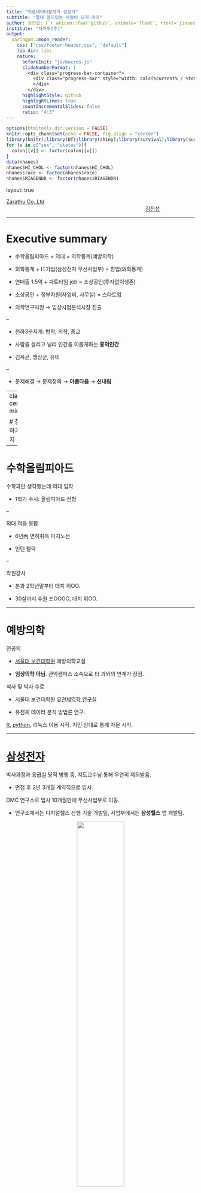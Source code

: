 ```yaml
---
title: "의료데이터분석가 성장기"
subtitle: "절대 쓸모있는 사람이 되지 마라"
author: 김진섭; [`r anicon::faa('github', animate='float', rtext='jinseob2kim')`](https://openstat.ai)
institute: "차라투(주)"
output:
  xaringan::moon_reader:
    css: ["css/footer-header.css", "default"]
    lib_dir: libs
    nature:
      beforeInit: "js/macros.js"
      slideNumberFormat: |
        <div class="progress-bar-container">
          <div class="progress-bar" style="width: calc(%current% / %total% * 100%);">
          </div>
        </div>
      highlightStyle: github
      highlightLines: true
      countIncrementalSlides: false
      ratio: "4:3" 
---
```


```r
options(htmltools.dir.version = FALSE)
knitr::opts_chunk$set(echo = FALSE, fig.align = "center")
library(knitr);library(DT);library(shiny);library(survival);library(survey)
for (v in c("sex", "status")){
  colon[[v]] <- factor(colon[[v]])
}
data(nhanes)
nhanes$HI_CHOL <- factor(nhanes$HI_CHOL)
nhanes$race <- factor(nhanes$race)
nhanes$RIAGENDR <- factor(nhanes$RIAGENDR)
```


layout: true

<div class="my-footer"><span><a href="https://www.zarathu.com">Zarathu Co.,Ltd</a>   
&emsp;&emsp;&emsp;&emsp;&emsp;&emsp;&emsp;&emsp;&emsp;&emsp;&emsp;&emsp;&emsp;
&emsp;&emsp;&emsp;&emsp;&emsp;&emsp;&emsp;&emsp;&emsp;&emsp;&emsp;&emsp;&emsp;
<a href="https://github.com/jinseob2kim">김진섭</a></span></div> 


---

# Executive summary


- 수학올림피아드 + 의대 = 의학통계(예방의학)

- 의학통계 + IT기업(삼성전자 무선사업부) = 창업(의학통계)

- 연매출 1.5억 + 파트타임 job = 소상공인(투자없이생존)

- 소상공인 + 정부지원(사업비, 사무실) = 스타트업

- 의학연구지원 $\rightarrow$ 임상시험분석시장 진출


--

- 천하3분지계: 법학, 의학, 종교

- 사람을 살리고 널리 인간을 이롭게하는 **홍익인간**

- 김옥균, 맹상군, 유비

 
--

- 문제해결 $\rightarrow$ 문제정의 $\rightarrow$ **아름다움** $\rightarrow$ **신내림**




---
class: center, middle


# 창업하기까지 

---

# 수학올림피아드 

수학과만 생각했는데 의대 입학 

- 1학기 수시: 올림피아드 전형 

--

의대 적응 못함

- 6년內 면허취득 마지노선

- 인턴 탈락

--

학원강사 

- 본과 2학년말부터 대치 위OO.

- 30살까지 수원 프OOOO, 대치 위OO. 



---

# 예방의학

전공의 

- [서울대 보건대학원](http://health.snu.ac.kr/node/104) 예방의학교실 

- **임상의학 아님**. 관악캠퍼스 소속으로 타 과와의 연계가 장점. 


석사 및 박사 수료

- 서울대 보건대학원 [유전체역학 연구실](http://snugepi.snu.ac.kr/) 

- 유전체 데이터 분석 방법론 연구.


[R](https://www.r-project.org/), [python](https://www.python.org/), 리눅스 이용 시작. 지인 상대로 통계 자문 시작. 

---

# [삼성전자](http://health.chosun.com/news/dailynews_view.jsp?mn_idx=165897) 

박사과정과 응급실 당직 병행 중, 지도교수님 통해 우연히 제의받음.

- 면접 후 2년 3개월 계약직으로 입사. 

DMC 연구소로 입사 10개월만에 무선사업부로 이동. 

- 연구소에서는 디지털헬스 선행 기술 개발팀, 사업부에서는 **삼성헬스** 앱 개발팀.


<center>
<a href="https://newsimg.sedaily.com/2018/08/05/1S38RAKVMO_1.jpg/"><img src="https://newsimg.sedaily.com/2018/08/05/1S38RAKVMO_1.jpg" width=50%></a>
</center>

---

# 삼성전자에서 만난 의사.
.large[
- 중앙의대卒, 진단검사의학 전문의, 現 근무

- 연세의대 03학번(WELT 대표), 인턴中 무선사업부 입사, 사내벤처 1호.

- 美 소아과 의사
]

---

# 사내벤처 C-lab
.large[
사내 우수 아이디어 선발, 1년 과제 진행後 스핀오프 결정. 
]

.center[
![](http://img.hankyung.com/photo/201808/AA.17477376.1.jpg)
]

거북목관리 안경테, 1day 통계지원 서비스로 지원했으나 광탈.




---

# 퇴사 

.large[
2년차 중반 퇴사 결심. 

- 한국수력원자력 탈락. 

- 한국투자파트너스, 스틱인베스트먼트 VC 탈락. 


의료 쪽 일을 병행하며 의대 입시컨설팅에 도전하기로 함. 
]

--

.large[
의대 입시 컨설팅은 시작도 못함, 박사과정을 마치기로 결정. 
]

---

# 박사과정 

.large[
물리학에 빠짐. 일반상대성이론과 양자역학에 감명받음. 

- 이론연구자가 되기로 결심하고 통계이론 논문을 작성. 

- 해외 논문 게재 실패. 박사 학위도 어려움.

- 결국 자체 [블로그](https://blog.zarathu.com/posts/2018-11-08-mdlm/)에 게재.
]

---

# 법인설립 

연구는 안되는데 창업 공모전은 선정되기 시작.

- ['18년 창업선도대학 (예비)창업팀](https://www.k-startup.go.kr/homepage/businessManage/businessManageFunction.do?sid=111&itemSeq=1060): 블록체인 기반 유전체-건강 빅데이터 구축 및 정밀 의학 솔루션. 

- [심평원, 보험공단 주최 보건의료빅데이터를 활용한 창업아이디어 공모전](http://www.hira.or.kr/bbsDummy.do?brdBltNo=9598&brdScnBltNo=4&pageIndex=1&pgmid=HIRAA020041000100): 맞춤형 의학연구 애플리케이션

--

창업하기로 결심, 블록체인은 엄두가 나지 않음.

- 배운게 도둑질, 원래 하던 통계지원을 하기로 결정하고 1인 법인 설립.

- 처음엔 선배, 동기들과 그들의 지인들이 주 고객. 

- 現 맞춤형/공개 통계웹, 통계컨설팅, 공공빅데이터 분석이 주 업무


---

class: center, middle


# 창업 후 ~ 現 


---
# 맞춤형 통계웹

![](ss.png)

---

<img src="openstat.png" width=100%>


---
# [공개 통계웹](https://openstat.ai) 

![](https://blog.zarathu.com/posts/2018-11-24-basic-biostatistics/app.gif)


---
# 주요 계약 


- 대한심혈관중재학회 [COBIS III 레지스트리](https://clinicaltrials.gov/ct2/show/NCT03068494) 분석: [추가계약](http://pf.kakao.com/_XsuxgC/48388190)


- 서울성모병원 [COREA-AMI II 레지스트리](https://clinicaltrials.gov/ct2/show/NCT02806102) 분석: [10개 연구 계약](http://pf.kakao.com/_XsuxgC/48043955)


- 삼성서울병원 [공통데이터모델(CDM)](http://www.feedernet.org/html/?pmode=cdmdrn) 분석: [심평원 코로나데이터](https://hira-covid19.net/) 분석 중 


- 강동성심병원 CDM 분석지원: 공단표본데이터 분석 중 


- 경기도감염병관리지원단 코로나 대시보드 with Shinykorea: [최종보고](https://shinykorea.github.io/corona-activityrecord) 


- 삼성서울병원 이식외과 육종(sarcoma) 데이터 분석: [5개 연구 계약](http://pf.kakao.com/_XsuxgC/51701089) 


- 해운대백병원 정신질환 네트워크분석: [논문 5편](http://pf.kakao.com/_XsuxgC/52664370) 게재


- 성균관의대 환경역학연구실 [미세먼지 대시보드](http://pf.kakao.com/_XsuxgC/43627405)


- [삼성서울병원 정신과 통계자문계약](http://pf.kakao.com/_XsuxgC/55192190)

- [서울대병원 순환기내과 통계자문계약](http://pf.kakao.com/_XsuxgC/55577702)

- 기타: 제약/바이오, 임상시험SW, 디지털치료기기 스타트업 등 

---
# 주요 논문 성과 

.large[
SCI 논문 200건 지원
]
<center>
<img src="https://jinseob2kim.github.io/lecture-general/statreview/paper.png" width=80%></a>
</center>


---
# NEJM

.large[
심혈관중재시술 전략비교

> 삼성서울병원 이주명, 최기홍 교수님을 도와 두 심혈관중재시술(PCI) 전략을 비교, 다기관 고려한 stratified cox 와 competing risk analysis 를 수행하고 관련 통계자문을 제공하였습니다. 본 연구는 New England Journal of Medicine(NEJM, IF 176.079) 에 게재되었습니다.
]

<center>
<img src="https://oopy.lazyrockets.com/api/v2/notion/image?src=https%3A%2F%2Fs3-us-west-2.amazonaws.com%2Fsecure.notion-static.com%2Fbf058199-3a3a-49ab-990b-66dc135fb739%2FUntitled.png&blockId=5f2b13d8-6953-411a-a245-73e0e8d1afc7" width=80%></a>
</center>

---
# LANCET

.large[
Statin 병용요법 비열등성검정

> 연세의료원 심장내과 홍명기교수 팀을 도와 high-intensity statin 단일요법과 ezetimibe + moderate-intensity statin 병용요법을 비교, (1)비열등성검정 샘플수 계산 및 통계검토와 (2)리비전 통계분석을 지원하였습니다. 본 연구는 The Lancet(IF 202.731) 에 게재되었습니다
]

<center>
<img src="http://k.kakaocdn.net/dn/boaUap/btrHDQhI2j1/zVeZ4Mv3DkybiLejdtJ5D1/img_xl.jpg" width=80%></a>
</center>

---
# JAMA

Statin 치료전략 비교

> 연세의료원 심장내과 홍명기교수 연구팀을 도와 LODESTAR (Low-Density Lipoprotein Cholesterol-Targeting Statin Therapy Versus Intensity-Based Statin Therapy in Patients With Coronary Artery Disease) Trial 을 분석, statin 치료전략을 비교하고 리비전에 필요한 통계자문을 제공했습니다. 본 연구는 JAMA(IF 157.3) 에 게재되었습니다.

<center>
<img src="https://oopy.lazyrockets.com/api/v2/notion/image?src=https%3A%2F%2Fs3-us-west-2.amazonaws.com%2Fsecure.notion-static.com%2Fdbaf5241-d562-4c7c-a957-d73fd34983da%2Fimg_l.jpg&blockId=b3ecef97-63d8-4f32-b8dc-dfd392734543" width=80%></a>
</center>


---
# 병원고객


<center>
<img src="customer1.png" width = 100%></a>
</center>

- 강동/동탄성심, 상계/일산백, 길, 고대안암병원과 연단위 계약 체결


---
# 임상시험시장 진출

- 신라젠과 연단위 계약 체결, EverEX 확증임상시험 승인 지원

<center>
<img src="customer2.png" width = 80%></a>
</center>



---
# 정부지원사업 선정

<center>
<img src="gv.jpg" width=100%></a>
</center>


---
# 22년 IITP 연구개발과제 선정 

.large[
2년 10.5억 with 앤틀러, 파이디지털헬스케어
]
<center>
<img src="http://k.kakaocdn.net/dn/bsgueW/btrzkqLQ3H2/qQBLFHw769HWkRJyeRWRG1/img_l.jpg" width=70%></a>
</center>

---
# R&D: statgarten

.large[
총괄책임자

- with 파이디지털헬스케어, 앤틀러

]

<center>
<img src="https://jinseob2kim.github.io/lecture-general/APPFGH2022/statgarten.png
" width=80%></a>
</center>


---
# 22년 창업도약패키지 선정

.large[
1억
]
<center>
<img src="http://k.kakaocdn.net/dn/cQa4s2/btrESX34HXo/GJZOCzNJwzo4B4czmb2tKk/img_xl.jpg" width=50%></a>
</center>


---
# 심평원 공통데이터모델 변환 용역

<center>
<img src="http://k.kakaocdn.net/dn/0lm3Q/btrL5xcRF86/3NMzYiiKRwq14HUhDKqXG0/img_l.jpg" width=80%></a>
</center>


---
# 23년 공개SW기술확산사업

(의학연구위한) 오픈소스 SaaS 의료데이터 분석서비스
- NIPA(7개월, 2억)

<center>
<img src="nipa.png" width=60%></a>
</center>

---
# 창업성장기술개발 디딤돌

.large[
의학 연구를 위한 의료 데이터 분석 웹
- 중기부(1년, 1.2억)
]

<center>
<img src="didim.png" width=90%></a>
</center>

---
# 가상환경 의료기술 개발사업

 "더 나은 환자 경험을 위한 클라우드 기반 디지털 의료서비스 모델 개발 및 실증"
- 보건복지부(5년 50억원)
- 주관: 연세대학교 산학협력단
- 공동: 분당차병원, 원주 연세대학교, 레몬헬스케어, 월드버텍, 차라투
- 차라투는 "AI 챗봇기반 사전 예진실 서비스" 담당


<center>
<img src="ys.png" width=60%></a>
</center>


---
# 24년 글로벌협업프로그램 "마중"

 "신약 임상시험 특화 분석서비스"
- 중기부 및 마이크로소프트 (최대 2억, 평균 1.25억)
- Azure 이용 SaaS 전환, 생성형AI 보고서 생성기술, 일본진출 


<center>
<img src="スクリーンショット 2024-04-18 午前11.55.45.png" width=60%></a>
</center>

---
# 재무 & 팀

.large[
최근 2년간 평균 매출 성장률 100%

- 21년 1.45억 -> 22년 2.74억 -> 23년 5.82억(원) 
- 창업 후 투자, 대출 없이 운영중 

팀원 8명(평균나이 27세), 인턴 4명(의사 2명)

- R 패키지 개발자 2명, 백엔드 개발자 1명, 분석가 3명, 의사 1명, 마케팅 1명
- 100% 원격근무, 재량근로제 계약
]



---
class: center, middle

# 핵심기술 R 

---
# 프로그램 개발, 블로그 운영

.large[
[R](https://www.r-project.org/) packages

- [jstable](https://github.com/jinseob2kim/jstable): 논문용 테이블 만들기


- [jskm](https://github.com/jinseob2kim/jskm): 생존분석 그림 만들기


- [jsmodule](https://github.com/jinseob2kim/jsmodule): 웹에서 하는 통계분석
]




--
.large[
데이터 분석용 가상머신([docker](https://www.docker.com/) image)

- [rshiny](https://github.com/jinseob2kim/docker-rshiny): [Rstudio](https://www.rstudio.com/)와 [shiny server](https://www.rstudio.com/products/shiny/shiny-server/) 가 설치된 이미지.
]
--
.large[
[블로그](https://blog.zarathu.com/), 카카오톡 오픈채팅방- 프로그래밍 갤러리 R 유저 모임
]


---

<center>
<img src="blogetc.png" width=100%></a>
</center>


---
# 150,000 다운로드

<center>
<img src="CRAN20241011.png" width=80%></a>
</center>


---
# 발표: 개발환경구축
<center>
<img src="RUCK2018.jpg" width=80%></a>
</center>

---
# 발표: R패키지 개발 후기
<center>
<img src="RUCK2019.jpg" width=80%></a>
</center>


---

# 공부모임: Shiny 밋업

.large[
https://github.com/shinykorea/Meetup

- 월 1회 공부내용 공유. 42회 진행 

- 의료/유전학/축산/반도체/게임/IPTV/회계 등 다양한 분야 사람들이 모임. 

- **경기도 코로나 대시보드 공동작업**

- 21년 공개SW기반 **커뮤니티** 지원사업, **韓中日 공개SW** 국제협력 강화 TASK 선정


]


---
# 경기도 코로나 [병상관리 대시보드](https://github.com/shinykorea/corona-sickbed)

![](https://shinykorea.github.io/corona-activityrecord/d1.png)



---
# 프로그래밍갤러리 R 유저모임

.large[
디시인사이드 프로그래밍 갤러리 고정닉 활동: **[김옥균](https://gallog.dcinside.com/jinseob2kim)**

카카오톡 오픈채팅방 운영: 닉네임 大逆不道玉均
]

<center>
<img src="kakao_open.jpg" width=25%></a>
</center>



---

class: center, middle

# R 데이터분석


---
# [data.table](https://blog.zarathu.com/posts/2022-02-11-datatable/)

.large[
가장 빠른 스피드, 빅데이터용 필수패키지

- 심평원/공단분석 필수.

- 파일 가장 빨리 읽고 쓰는 [fst](https://www.fstpackage.org/)와 찰떡궁합

- 멀티코어 지원

]

<center>
<a href="https://github.com/fastverse/fastverse"><img src="https://pbs.twimg.com/media/E8mHra4VgA0vnY_.jpg" width=100%></a>
</center>


---
# [R plot](https://blog.zarathu.com/posts/2022-03-25-graph/)

.large[
[ggplot2](https://ggplot2.tidyverse.org/) > Base: 사실상 표준 

- [ggpubr](https://partrita.github.io/posts/ggpubr/) : 연구용 그림 + p-value 최적화

- [highcharter](https://jkunst.com/highcharter/): 반응형 그림, 상업용은 유료

- [jskm](https://github.com/jinseob2kim/jskm): 자체 개발 kaplan-meier 패키지 
]

<center>
<a href="https://github.com/jinseob2kim/jskm"><img src="https://github.com/jinseob2kim/jskm/blob/master/man/figures/README-unnamed-chunk-4-2.png" width=50%></a>
</center>

---
# PPT export: [officer](https://davidgohel.github.io/officer/)

.large[
그림 직접수정위해 반드시 PPT with 벡터그래픽 필요
]

```r
library(rvg);library(officer)
editable_graph <- dml(ggobj = gg_plot)
doc <- read_pptx()
doc <- add_slide(doc)
doc <- ph_with(x = doc, editable_graph,
   location = ph_location_type(type = "body") )
print(doc, target = "reports/rvg.pptx")
```

<center>
<a href="https://ardata-fr.github.io/officeverse/reports/rvg.pptx"><img src="https://ardata-fr.github.io/officeverse/static/reports/rvg.png width=40%></a>
</center>



---
# 공단/심평원분석 전략 

.large[
공단/심평원은 SAS 파일, 그러나 R로 대부분 가능 

- [haven](https://haven.tidyverse.org) 패키지로 sas7bdat 읽기, but 느림

- csv 또는 fst로 변환하여 R로 빨리 읽기

- SAS는 R서버 RAM보다 큰 데이터 다룰 때만: 크게크게 쳐냄

- 반출 테이블: xlsx 하나에 탭들로 저장, [openxlsx](https://github.com/ycphs/openxlsx) 패키지 이용

- 반출 그림: pptx 하나에 여러 슬라이드로 저장. [officer](https://davidgohel.github.io/officer/)

]


---
# [openxlsx](https://github.com/ycphs/openxlsx)

```r
# create workbook
wb <- createWorkbook()
addWorksheet(wb = wb, sheetName = "htwt")
writeData(wb = wb, sheet = "htwt", x = htwt)
addWorksheet(wb = wb, sheetName = "smk")
writeData(wb = wb, sheet = "smk", x = smk, rowNames=T)
saveWorkbook(wb, "tables.xlsx", overwrite = T) 
```
.large[
[반출 파일 실습](https://github.com/jinseob2kim/R-skku-biohrs/blob/main/lecture/dataexport.pptx?raw=true)
]


---
# CDM(OMOP) with R

.large[
CDM 분석 모든과정은 [R패키지](https://github.com/OHDSI)로 구현됨.
]

<center>
<img src="https://www.ohdsi.org/wp-content/uploads/2020/06/methodsLibrary.png" width=70%></a>
</center>


---
# 분석코드, 결과도 R패키지

.large[
연구설계, 분석방법이 포함된 자체 R패키지가 코드공유 표준. 

- R패키지를 여러 기관에서 실행
]

https://github.com/zarathucorp/RanitidineCancerRisk

--
.large[
분석결과는 R Shiny로 

- 실행결과를 R기반 웹애플리케이션으로 표현

- 분석코드에 웹코드도 포함되어있음.
]



---

# 통계 

.large[

데이터 형태에 따라 
- 일반, 반복측정, 표본추출, Propensity/IPTW

생존분석: Time-dependent analysis, landmark analysis

메타분석: [meta](https://bookdown.org/MathiasHarrer/Doing_Meta_Analysis_in_R/), [자체 개발앱](https://openstat.ai/app/meta-analysis/)

시계열분석: [fpp3 교과서](https://otexts.com/fpp3/)- ARIMA, [prophet](https://facebook.github.io/prophet/)

ML general: [caret](https://topepo.github.io/caret/index.html)

Non-linear(GAM) model: [mgcv](https://www.maths.ed.ac.uk/~swood34/mgcv/)


]

---
# 분석(X), 결과테이블(O)

```r
tb <- jstable::CreateTableOneJS(c("sex", "age", "status", "time"), strata = "rx", data = colon, nonnormal = "time")
kable(tb$table[, 1:6])
```

---
# 표본추출(국건영)

```r
nhanesSvy <- svydesign(ids = ~ SDMVPSU, strata = ~ SDMVSTRA, weights = ~ WTMEC2YR, nest = T, data = nhanes)
tb <- jstable::svyCreateTableOneJS(c("HI_CHOL", "agecat"), strata = "RIAGENDR", data = nhanesSvy)
kable(tb$table[, 1:5])
```

---
# 회귀분석류 table 만들기 

```r
glm_gaussian <- glm(mpg~cyl + disp, data = mtcars)
jstable::glmshow.display(glm_gaussian, decimal = 2)$table %>% kable
glm_binomial <- glm(vs~cyl + disp, data = mtcars, family = binomial)
jstable::glmshow.display(glm_binomial, decimal = 2)$table %>% kable
```

[더 살펴보기](https://github.com/jinseob2kim/jstable)


---
# Propensity score

.large[

그룹간의 baseline 맞춰주는 방법

- **Matching**: 적당한 사람들을 뽑음, N loss

- **IPTW(Inverse probability treatment weighting)**: 사람마다 가중치를 다르게 줌, N loss 無

- [MatchIt](https://cran.r-project.org/web/packages/MatchIt/vignettes/MatchIt.html): 2그룹 PS matching, IPTW 

- [twang](https://cran.r-project.org/web/packages/twang/index.html) : 3그룹 이상 IPTW
]




---
# [생존분석 심화](https://blog.zarathu.com/posts/2020-10-29-survivalpractice/)


**Time-dependent  coefficients**
- 비례위험가정 깨질 때, Landmark analysis

**Time-dependent covariate**
- 관찰 시작 후 covariate 상태가 바뀔때 (ex: 약물복용) 

예: 피부질환 진단 후(Indexdate) 약물치료 여부에 따른 Outcome
- **Indexdate ~ 약물치료일, 약물치료일 ~ F/U 마지막날** 한 사람의 데이터를 2개로 나눔.

Competing risk analysis: 최신 `survival` 패키지 기본옵션. 

- 심혈관질환 발생할 사람이었는데 죽어서 못본다?

- 심혈관질환: outcome, 사망: competing risk



---
# Landmark analysis

```r
colon$status <- as.integer(as.character(colon$status))
```

```r
fit <- survfit(Surv(time,status)~rx, data=colon)
jskm::jskm(fit, mark = F,  surv.scale = "percent", pval =T, table = T, cut.landmark = 500, showpercent = T)
```



---
# Meta analysis

.large[
[meta](https://github.com/guido-s/meta/) 패키지가 표준
- Forest/Drapery plot, Sub-group analysis

- Random/Fixed effect

- Publication bias: Funnel plot/Trim & fill 
]

[자체 개발앱](https://openstat.ai/app/meta-analysis/)



---
# 시계열

.large[
[fpp3](https://otexts.com/fpp3/) 교과서 추천

- [tsibble](https://tsibble.tidyverts.org/): 시계열 데이터전처리 

- [fable](https://fable.tidyverts.org/): ARIMA 계수 자동추정, 간단한 시계열 인공신경망

- [prophet](https://facebook.github.io/prophet/): Meta 가 개발한 Additive model 기반 패키지 
]

<center>
<a href="https://www.youtube.com/watch?v=6v3_AsbhqrE"><img src="https://i.ytimg.com/vi/6v3_AsbhqrE/maxresdefault.jpg" width=40%></a>
</center>



---
# ETC

.large[
Non-linear(GAM) model
- [mgcv](https://www.maths.ed.ac.uk/~swood34/mgcv/) 패키지가 표준
- [강의자료](https://jinseob2kim.github.io/R-skku-biohrs/gam/#/title-slide)

ML general
- [caret](https://topepo.github.io/caret/index.html)
]


---
# [Github](https://github.com/)

.large[
코딩하는 사람은 무조건 써야함. R보다 더 중요

- 코드 관리, 모든 중간기록 보관

- 오픈소스 SW(예: R패키지) 는 대부분 Github 프로젝트

- 포트폴리오 관리: 사실상의 이력서

- 간단한 홈페이지 운영 가능: 본 슬라이드도 Github 호스팅
]



---

class: center, middle

# 서비스


---
# [R](https://www.r-project.org/)의 확장

.large[
[R](https://www.r-project.org/)은 이제 단순한 통계프로그램이 아님.

* [Quarto](https://quarto.org): 논문과 발표자료를 [R](https://www.r-project.org/) 에서 직접 만듦. [과거 정리 내용](https://blog.zarathu.com/posts/2019-01-03-rmarkdown/)
]
--

.large[
* [blogdown](https://github.com/rstudio/blogdown): 홈페이지도 만들 수 있음. 당사 홈페이지도 이것과 [Quarto blog](https://quarto.org/docs/websites/website-blog.html) 로 제작.

* [Quarto book](https://quarto.org/docs/books/): 책도 직접 만들 수 있음.
]
--

.large[
* [Shiny](https://shiny.rstudio.com/), [Shiny Server](https://www.rstudio.com/products/shiny/shiny-server/): 서버 구축하고 웹기반 앱을 만들 수 있음. 간단한 Shiny 앱들은 Shinyapps.io 에서 무료호스팅.

]
--

법인 설립 후 모든 작업에 [R](https://www.r-project.org/)을 이용함. 

---
# 논문 

.large[
[R](https://www.r-project.org/)에서 글, 그림, 테이블, 참고문헌까지 직접 작성. 
 
* [rticles](https://github.com/rstudio/rticles): 대부분 학술지의 템플릿을 포함.

```r
include_graphics("https://bookdown.org/yihui/rmarkdown/images/rticles-templates.png")
```

]

[준비하던 박사논문](https://blog.zarathu.com/posts/2018-11-08-mdlm/)  


---
# 발표 슬라이드

.large[
논문쓸 때 이용했던 R 코드 활용, 빠르게 발표 슬라이드 제작 가능.

* [기본 템플릿](https://rmarkdown.rstudio.com/lesson-11.html), [xaringan](https://github.com/yihui/xaringan) 패키지: 이 슬라이드도 [xaringan](https://github.com/yihui/xaringan)으로 제작.

```r
include_graphics("https://user-images.githubusercontent.com/163582/53144527-35f7a500-3562-11e9-862e-892d3fd7036d.gif")
```

포스터: [posterdown](https://brentthorne.github.io/posterdown_html_showcase/), [pagedown](https://pagedown.rbind.io/poster-relaxed)
]

---
# 발표 슬라이드: revealjs

.large[
22년 10월 현재, 새로만드는 슬라이드는 [revealjs](https://quarto.org/docs/presentations/revealjs/)로 작업 

<iframe src="https://jinseob2kim.github.io/lecture-general/APPFGH2022" width="100%" height="300px"></iframe>

]



---
# 홈페이지

.large[
[blogdown](https://github.com/rstudio/blogdown), [Quarto blog](https://quarto.org/docs/websites/website-blog.html): [깃허브](https://pages.github.com/) 통해 무료 웹호스팅 가능.

```r
include_graphics("https://www.storybench.org/wp-content/uploads/2019/05/blogdown-new-site-e1557149319624-730x457.png")
```

[홈페이지](https://github.com/zarathucorp/zarathu), [블로그](https://github.com/zarathucorp/blog)
]

---
# 웹 앱

.large[
[Shiny](https://shiny.rstudio.com/): [R](https://www.r-project.org/) 코드만으로 웹앱 제작
]

```r
include_graphics("ps.png")
```


---
class: center, middle

# Real World data


---
# Why RWD?

기존 임상시험은 RCT

- 연구를 위해 세팅된 환경에서 환자를 새로 모집하여 **랜덤**분배
- 인과성 인정받을 수 있으나, 비싸고 오래걸림


<center>
<img src="FLAVOUR.png" width=80%></a>
</center>


---
# RWD, RWE

존재하는 데이터로 RCT만큼의 인과성을 얻을 수 있을까?
- N수가 크다는 장점이 있음(심평원/공단데이터, 다국가데이터)
- Propensity score 매칭, IPTW


<center>
<img src="bmj.png" width=100%></a>
</center>


---
# PS matching

.large[
Propensity score란?

- 치료군 vs 대조군 연구에서, age/sex/기저질환 등의 변수를 이용하여 치료군에 속할 확률을 계산한 값
- 같은 PS 면 치료군에 속할 확률이 동일 
- 같은 PS면 age/sex/기저질환 이 비슷
- 치료군/대조군을 1/0으로 코딩하여 로지스틱 회귀분석, ML 

따라서, **치료군의 PS와 비슷한 사람을 대조군에서 뽑으면** 두 그룹의 Baseline이 비슷해지겠군!
- 여기까지 알면 50점 
- 이럴거면 치료군에 속할 확률을 굳이 계산할 필요가 없음. 그냥 두군의 baseline 비슷한 사람 뽑으면 됨
]

---
# 인과추론 

.large[
RCT: 어떤 사람이 두 군에 배정될 확률이 50:50 

PS matching: PS가 0.7인 사람이 두 군에 배정될 확률? 50:50 
- PS 0.7인 사람이 치료군에 있다면, 대조군에서도 맞춰서 뽑았을 것임
- 여기까지 알면 90점 
]


--

.large[
**그럼 PS matching하면 RCT만큼 인정받을 수 있다?**
- **No**
- 치료군과 동일 특성을 가진 대조군이 매칭되므로, 연구집단 전체가 치료군의 특성을 가짐(예: 더 고령/ 남자가 많다 등)
- ATE(average treatment effect)를 추정할 수 없음, **ATT(average treatment effect on the treated)** 임. 

]

---
# IPTW

.large[
Inverse probability of treatment weighting

- 매칭 안하고 모든 샘플을 씀. 단 각 사람마다 가중치가 다름
- A는 1명이지만 2명처럼 간주, B는 1명이지만 10명처럼 간주
- 사람별 가중치를 조절하면 Baseline을 동일하게 맞출 수 있음
- 치료군엔 $1/PS$, 대조군엔 $1/(1-PS)$ 로 가중치 부여 

- 여기까지 알면 50점
]



---
# 인과추론 

.large[
PS 0.7인 사람이 각 군에 속할 확률은?
- PS 0.7인 사람은 치료군에 속할 확률이 0.7, 대조군에 속할 확률이 0.3

$$0.7 * 1/0.7 = 0.3 * 1/0.3 = 1$$  

- 따라서 PS 0.7인 사람이 치료군과 대조군에 동일하게 분포
]

--

.large[
그럼 IPTW는 ATE vs ATT?
]


---
# RWD 뜨는 이유?

.large[
임상시험 비용, 기간 절감 

- 3상은 안되더라도 4상은..?

N수가 크므로 희귀질환연구 가능 

]


---

class: center, middle


# 꿈

---
# 지금만으로도 행복

.large[
- 수학 적성 살리면서 일할 수 있어서 행복

- 사람을 살리는 일이어서 행복 

- 연구지원하며 동기, 선후배, 교수님 많이 만날 수 있어 행복

- R을 매개로 의학 외 다양한 분야 사람들과 교류할 수 있어 행복

- 학원강사 본능도 만족시킬 수 있어 행복
]


---
# 바이오헬스 규제과학과

.large[
겸임교수로 [R빅데이터분석](https://github.com/jinseob2kim/R-skku-biohrs) 3학점 강의(월 19-21시)

같은 내용으로 현재 길병원 매주 교육 진행
]

<center>
<a href="https://github.com/jinseob2kim/R-skku-biohrs"><img src="biohrs.jpg" width=80%></a>
</center>





---
# [SW마에스트로 멘토](https://www.swmaestro.org/sw/main/contents.do?menuNo=200034)
.large[
- 과기정통부, 정보통신기획평가원 주관 SW인재양성사업

- 기술멘토 60인 선발: 23년까지 임기

<center>
<img src="https://img1.daumcdn.net/thumb/R800x0/?scode=mtistory2&fname=https%3A%2F%2Fblog.kakaocdn.net%2Fdn%2FdDeAvB%2FbtrqOgDFlcX%2FLvib9Ieq3ftZwbAIyPMRl1%2Fimg.jpg" width=50%></a>
</center>


]


---
# 목숨바칠만한 일 

.large[
이식외과 희귀암환자 췌장절제여부 데이터
- 최악과 차악뿐인 선택지를 두고 눈물흘리는 환자들과 의료진이 떠오름 

- 나도모르게 눈물이 남.

- 의학연구자 = 어벤저스, 차라투 = 어벤저스지원
]


---
# 지금 목표 

.large[
- 임상시험 시장 진출

- 올해도 무사히

- 일본어, 일본 진출

- 인턴쉽 유망주 육성

- 사주
]


---

<img src="japan.png" width=90%></a>



---
# 장기 목표

<center>
<img src="planl.jpg" width=100%></a>
</center>



---
# Load to 天下

<center>
<img src="vv.jpg" width=100%></a>
</center>

---
# 롤모델

<center>
<img src="roll.jpg" width=100%></a>
</center>


---
# 수학에 대한 생각

.large[
- 난제해결(~20대): 페르마 마지막, 푸앵카레추측, 괴델불완전성

- 문제정의(30대초): 타니야마-시무라, 써스턴 기하화 추측, 힐베르트 23문제

- 아름다움(現): 갈루아 군, 파인만 다이어그램 

- 신내림(꿈): 라마누잔 
]

<center>
<img src="ss.jpg" width=50%></a>
</center>

> 나마기리 여신으로부터 수식에 대한 계시를 받았다

---
# 수학에 대한 생각(2)

.large[
- 10대: 유일한 진실이다. 물리하면 더럽혀지는거다!

- 20대: 통계는 가짜수학이다. 허나 의대에선 이것밖에..

- 30대: 수학은 세계관이다 $0.999... = 1$ 일수도 아닐수도, 아름다운것이 선택받는다

- 40대: 수학이 날 버렸다..

]

[2+2=4 강요는 인종차별적? 수학 꼴찌권 미국은 지금 이런 논쟁 중](https://www.chosun.com/international/us/2021/11/09/DHP6ZKS2WFCVTL7TJVJPRPCD4U/)


---
# 수학에 대한 생각(3)

.large[
허준이 교수
 > "개인적으로 수학은 저 자신의 편견과 한계를 이해해가는 과정이고, 일반적으로는 인간이라는 종(種)이 어떤 방식으로 생각하고 또 얼마나 깊게 생각할 수 있는지 궁금해하는 일입니다"


]



---
# 비즈니스에 대한 생각

.large[
- 문제해결: 통계지원요청 도와준다

- 문제정의(現): 쉽게 분석할 수 있어야

- 아름다움(목표)

- 신내림(과연..)

]

<center>
<img src="https://th.bing.com/th/id/OIP.7lniNST3KZfY_EGh2QFbjgHaHa?rs=1&pid=ImgDetMain" width=30%></a>
</center>


---
<center>
<img src="logo.png" width=100%></a>
</center>


---
# Goyard

<center>
<img src="https://i.balaan.io/images/71/71eba3/71eba30a3774c845db57949c3b350c46eea4a2b4a2f563257ecf85944952e1f6.jpg" width=80%></a>
</center>


---
# Baobao
![](https://img.shoplineapp.com/media/image_clips/63710e0f364f8a002849470d/original.png?1668353550)
---
# Trinity

![](https://img.danawa.com/prod_img/500000/622/172/img/13172622_1.jpg?_v=20221004173551)


---
# 쓸모있는 사람 No

.large[
**쓸모있다 = 값을 평가할 수 있다 **
- 쓸모로 승부보려면 기적까지 일으켜야

**아름다움**을 다루는 사람: 美
- 아름다움은 값을 평가할 수 없다
- 값을 제대로 평가하지 못해 패닉바잉 유도

**도덕**을 다루는 사람: 善 
- 한국은 도덕 쟁탈전을 벌이는 하나의 거대한 극장


**세계관**을 만드는 사람: 眞 
- 도덕, 아름다움을 스스로 정의한다. 
- 신
]


---

.large[
> 오직 하나의 완전무결한 이(理)만이 대접받는 사회이기 때문에 “자신의 삶이 얼마나 도덕적인가를 소리 높여 다른 사람들에게 끊임없이 표현하지 않으면” 안 된다. 이런 곳에서 권력 투쟁이란 곧 “도덕을 내세워 권력을 잡는 세력이 얼마나 도덕적이니 않은가를 폭로하는 싸움”이 된다. 상대의 도덕을 싸잡아 비난할수록 ‘훌륭한 선비’가 된다. 
]

---
# 헬스케어 업계에서 의사란?

.large[
劉(유) 씨
- 삼국지 유비: 한황실 재건 명분, 유황숙 대접, 천하통일까지? 
]


---

<center>
<img src="yubi.png" width=70%></a>
</center>

<center>
<img src="yubi2.jpg" width=50%></a>
</center>



---
# 철강왕 박태준 우향우정신

.large[
> 선조의 피값(대일 청구권 자금)으로 짓는 포항제철, 실패하면 우향우해서 영일만에 빠져 죽자
]

<center>
<img src="https://pds.joongang.co.kr/news/component/htmlphoto_mmdata/201511/29/htm_2015112912557808759.jpg" width=40%></a>
</center>





---
# 醫俠(의협: 의학 + 의로울 협) 정신

.large[
> 환자 희생으로 만들어진 데이터, 실패하면 한강에 빠져 죽자 

- 최선의 결과를 내야하는 의료진, 최선의 결과를 원하는 환자

- But, 최악과 차악뿐인 선택지

- 선택과 사투과정이 담긴 데이터

- 이 데이터를 헛되게 쓰는건, 환자의 희생과 의료진의 노력을 헛되게 만드는 것. 

]


---
# 아뿔사 단월드 선배님

<center>
<img src="https://blog.jinbo.net/attach/2520/191030581.jpg" width=100%></a>
</center>


---
# 사이비교주의 핵심 역량

.large[
의술: 사람을 살린다 
- 차라투?


점술: 미래를 예측한다 
- 사주?

]





---
<center>
<img src="ss1.png" width=50%></a>
</center>
<center>
<img src="ss2.png" width=50%></a>
</center>
<center>
<img src="ss3.png" width=50%></a>
</center>

---
# 종교인 가능?

<center>
<img src="merged_image.jpg" width=100%></a>
</center>

---
# 근성론(김성모)

.large[
> 이세상 인간들은 다 사실 외롭고 쓸쓸하다. 겉으로는 행복한척 잘난척 하지만, 대다수의 인간은 자기 스스로가 밑에서부터 고장 나고 있다는것을 자각하며 살아간다. 

> 나이를 먹는다는것은 통찰력이 생기는 것이 아니라 감각이 붕괴되는 것이다.  통찰력이 생겼다고 자부하지 말고 당신의 감각이 하나 더 붕괴됬음을 슬퍼해라. 늙어감에 예외는 없다. 

미친듯이 성장한다는 느낌이 들어야 간신히 본전.



]


---
# 蒼天航路

<center>
<img src="https://t3.daumcdn.net/thumb/R720x0.fjpg/?fname=http://t1.daumcdn.net/brunch/service/user/6vVP/image/DbyP51-cNVXNmf1_SXMHVwJgfds" width=80%></a>
</center>



---
class: center, middle

# END
